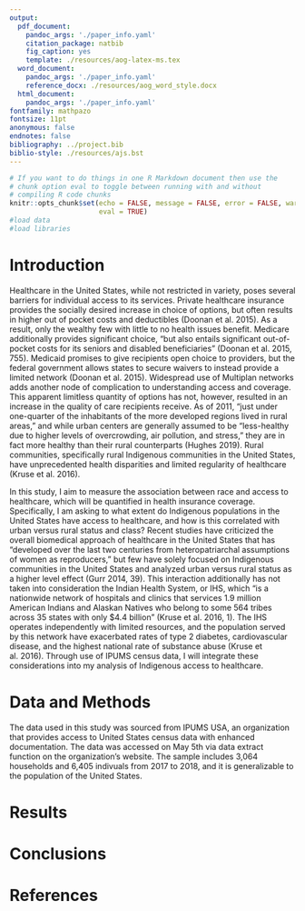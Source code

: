 ```yaml
---
output:
  pdf_document:
    pandoc_args: './paper_info.yaml'
    citation_package: natbib
    fig_caption: yes
    template: ./resources/aog-latex-ms.tex
  word_document:
    pandoc_args: './paper_info.yaml'
    reference_docx: ./resources/aog_word_style.docx
  html_document:
    pandoc_args: './paper_info.yaml'
fontfamily: mathpazo
fontsize: 11pt
anonymous: false
endnotes: false
bibliography: ../project.bib
biblio-style: ./resources/ajs.bst
---
```


```r
# If you want to do things in one R Markdown document then use the 
# chunk option eval to toggle between running with and without 
# compiling R code chunks
knitr::opts_chunk$set(echo = FALSE, message = FALSE, error = FALSE, warning = FALSE, 
                      eval = TRUE)
#load data
#load libraries
```

# Introduction

Healthcare in the United States, while not restricted in variety, poses several barriers for individual access to its services. Private healthcare insurance provides the socially desired increase in choice of options, but often results in higher out of pocket costs and deductibles (Doonan et al. 2015). As a result, only the wealthy few with little to no health issues benefit. Medicare additionally provides significant choice, “but also entails significant out-of-pocket costs for its seniors and disabled beneficiaries” (Doonan et al. 2015, 755). Medicaid promises to give recipients open choice to providers, but the federal government allows states to secure waivers to instead provide a limited network (Doonan et al. 2015). Widespread use of Multiplan networks adds another node of complication to understanding access and coverage. This apparent limitless quantity of options has not, however, resulted in an increase in the quality of care recipients receive. As of 2011, “just under one-quarter of the inhabitants of the more developed regions lived in rural areas,” and while urban centers are generally assumed to be “less-healthy due to higher levels of overcrowding, air pollution, and stress,” they are in fact more healthy than their rural counterparts (Hughes 2019). Rural communities, specifically rural Indigenous communities in the United States, have unprecedented health disparities and limited regularity of healthcare (Kruse et al. 2016). 

In this study, I aim to measure the association between race and access to healthcare, which will be quantified in health insurance coverage. Specifically, I am asking to what extent do Indigenous populations in the United States have access to healthcare, and how is this correlated with urban versus rural status and class? Recent studies have criticized the overall biomedical approach of healthcare in the United States that has “developed over the last two centuries from heteropatriarchal assumptions of women as reproducers,” but few have solely focused on Indigenous communities in the United States and analyzed urban versus rural status as a higher level effect (Gurr 2014, 39). This interaction additionally has not taken into consideration the Indian Health System, or IHS, which “is a nationwide network of hospitals and clinics that services 1.9 million American Indians and Alaskan Natives who belong to some 564 tribes across 35 states with only $4.4 billion” (Kruse et al. 2016, 1). The IHS operates independently with limited resources, and the population served by this network have exacerbated rates of type 2 diabetes, cardiovascular disease, and the highest national rate of substance abuse (Kruse et al. 2016). Through use of IPUMS census data, I will integrate these considerations into my analysis of Indigenous access to healthcare.

# Data and Methods

The data used in this study was sourced from IPUMS USA, an organization that provides access to United States census data with enhanced documentation. The data was accessed on May 5th via data extract function on the organization's website. The sample includes 3,064 households and 6,405 indivuals from 2017 to 2018, and it is generalizable to the population of the United States. 

# Results

# Conclusions

# References
